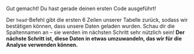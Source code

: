 Gut gemacht! Du hast gerade deinen ersten Code ausgeführt!

Der `head`-Befehl gibt die ersten 6 Zeilen unserer Tabelle zurück, sodass wir bestätigen können, dass unsere Daten geladen wurden.
Schau dir die Spaltennamen an – sie werden im nächsten Schritt sehr nützlich sein!
**Der nächste Schritt ist, diese Daten in etwas umzuwandeln, das wir für die Analyse verwenden können.**